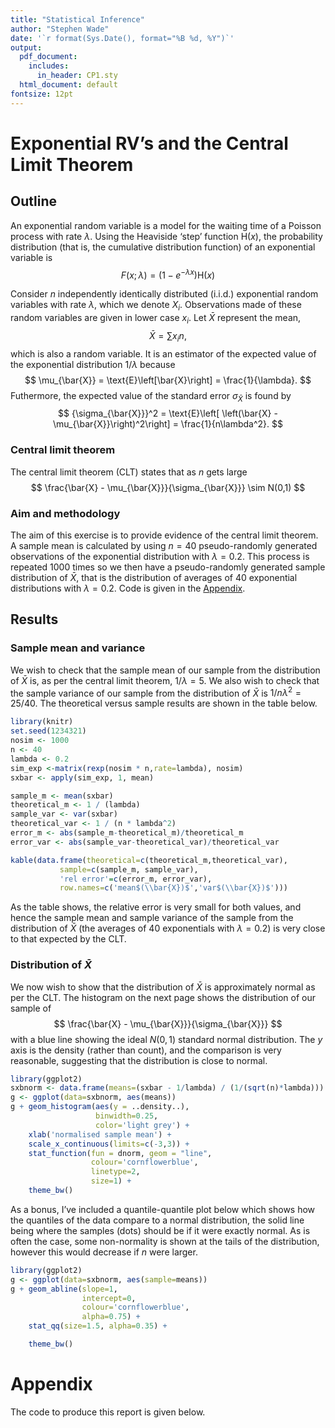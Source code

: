 ```yaml
---
title: "Statistical Inference"
author: "Stephen Wade"
date: '`r format(Sys.Date(), format="%B %d, %Y")`'
output:
  pdf_document:
    includes:
      in_header: CP1.sty
  html_document: default
fontsize: 12pt
---
```


# Exponential RV's and the Central Limit Theorem

## Outline
An exponential random variable is a model for the waiting
time of a Poisson process with rate $\lambda$. Using the Heaviside 'step' function $\text{H}(x)$, the probability distribution 
(that is, the cumulative distribution function) of an exponential variable is
$$ F(x;\lambda) = (1-e^{-\lambda x}) \text{H}(x) $$

Consider $n$ independently identically distributed (i.i.d.) exponential
random variables with rate $\lambda$, which we denote $X_i$. Observations made
of these random variables are given in lower case $x_i$. Let $\bar{X}$
represent the mean,
$$ \bar{X} = \sum{x_i}{n}, $$
which is also a random variable. It is an estimator of the expected value of the exponential distribution $1/\lambda$ because
$$ \mu_{\bar{X}} = \text{E}\left[\bar{X}\right] = \frac{1}{\lambda}. $$
Futhermore, the expected value of the standard error $\sigma_{\bar{X}}$ is found by
$$ {\sigma_{\bar{X}}}^2 =
    \text{E}\left[ \left(\bar{X} - \mu_{\bar{X}}\right)^2\right] =
    \frac{1}{n\lambda^2}. $$

### Central limit theorem
The central limit theorem (CLT) states that as $n$ gets large
  $$ \frac{\bar{X} - \mu_{\bar{X}}}{\sigma_{\bar{X}}} \sim N(0,1) $$
  
### Aim and methodology
The aim of this exercise is to provide evidence of the central limit theorem.
A sample mean is calculated by using $n=40$ pseudo-randomly generated
observations of the exponential distribution with $\lambda=0.2$. This process 
is repeated $1000$
times so we then have a pseudo-randomly generated sample distribution of
$\bar{X}$, that is the distribution of averages of 40 exponential distributions
with $\lambda=0.2$. Code is given in 
the [Appendix](#appendix).

## Results

### Sample mean and variance 
We wish to check that
the sample mean of our sample from the distribution of $\bar{X}$ is, as per the
central limit theorem, $1/\lambda=5$. We also wish to check that the sample
variance of our sample from the distribution of $\bar{X}$ is
$1/n\lambda^2=25/40$. The theoretical versus sample results are shown in the
table below.

```r
library(knitr)
set.seed(1234321)
nosim <- 1000
n <- 40
lambda <- 0.2
sim_exp <-matrix(rexp(nosim * n,rate=lambda), nosim)
sxbar <- apply(sim_exp, 1, mean)
```

```r
sample_m <- mean(sxbar)
theoretical_m <- 1 / (lambda)
sample_var <- var(sxbar)
theoretical_var <- 1 / (n * lambda^2)
error_m <- abs(sample_m-theoretical_m)/theoretical_m
error_var <- abs(sample_var-theoretical_var)/theoretical_var

kable(data.frame(theoretical=c(theoretical_m,theoretical_var),
           sample=c(sample_m, sample_var),
           'rel error'=c(error_m, error_var),
           row.names=c('mean$(\\bar{X})$','var$(\\bar{X})$')))
```

As the table shows, the relative error is very small for both values, and
hence the sample mean and sample variance of the sample from the distribution
of $\bar{X}$ (the averages of 40 exponentials with $\lambda=0.2$) is very
close to that expected by the CLT.


### Distribution of $\bar{X}$

We now wish to show that the distribution of $\bar{X}$ is approximately 
normal as per the CLT. The histogram on the next page shows the distribution of our sample
of $$ \frac{\bar{X} - \mu_{\bar{X}}}{\sigma_{\bar{X}}} $$ with a blue line
showing the ideal $N(0,1)$ standard normal distribution. The $y$ axis is
the density (rather than count), and the comparison is very reasonable, 
suggesting that the distribution is close to normal.

\pagebreak

```r
library(ggplot2)
sxbnorm <- data.frame(means=(sxbar - 1/lambda) / (1/(sqrt(n)*lambda)))
g <- ggplot(data=sxbnorm, aes(means))
g + geom_histogram(aes(y = ..density..),
                   binwidth=0.25,
                   color='light grey') + 
    xlab('normalised sample mean') +
    scale_x_continuous(limits=c(-3,3)) +
    stat_function(fun = dnorm, geom = "line",
                  colour='cornflowerblue',
                  linetype=2, 
                  size=1) +
    theme_bw()
```

As a bonus, I've included a quantile-quantile plot below which shows how the quantiles of the data compare to a normal distribution, the solid line being
where the 
samples (dots) should be if it were exactly normal. As is often the case, some
non-normality is shown at the tails of the distribution, however this would
decrease if $n$ were larger.

```r
library(ggplot2)
g <- ggplot(data=sxbnorm, aes(sample=means))
g + geom_abline(slope=1,
                intercept=0,
                colour='cornflowerblue',
                alpha=0.75) +
    stat_qq(size=1.5, alpha=0.35) + 

    theme_bw()
```

\pagebreak

# Appendix

The code to produce this report is given below.

```r
```
```r
```
```r
```
```r
```
